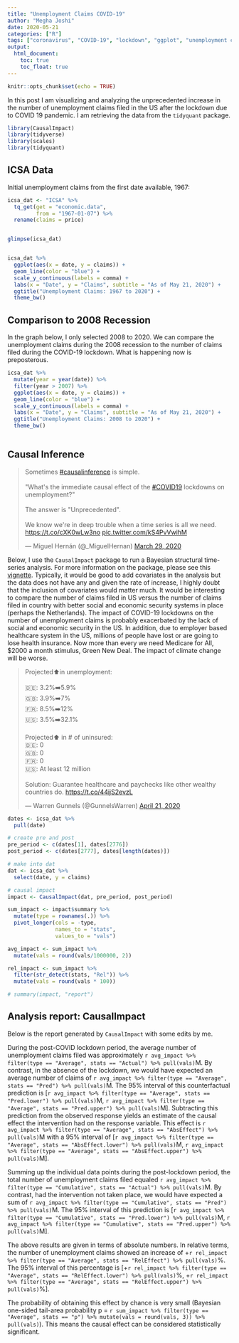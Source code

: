 ```yaml
---
title: "Unemployment Claims COVID-19"
author: "Megha Joshi"
date: 2020-05-21
categories: ["R"]
tags: ["coronavirus", "COVID-19", "lockdown", "ggplot", "unemployment claims", "time-series", "causal"]
output:
  html_document:
    toc: true
    toc_float: true
---
```


```r
knitr::opts_chunk$set(echo = TRUE)
```

In this post I am visualizing and analyzing the unprecedented increase in the number of unemployment claims filed in the US after the lockdown due to COVID 19 pandemic. I am retrieving the data from the `tidyquant` package. 

```r
library(CausalImpact)
library(tidyverse)
library(scales)
library(tidyquant)
```

## ICSA Data

Initial unemployment claims from the first date available, 1967:

```r
icsa_dat <- "ICSA" %>%
  tq_get(get = "economic.data",  
         from = "1967-01-07") %>%
  rename(claims = price)


glimpse(icsa_dat)


icsa_dat %>%
  ggplot(aes(x = date, y = claims)) + 
  geom_line(color = "blue") + 
  scale_y_continuous(labels = comma) +
  labs(x = "Date", y = "Claims", subtitle = "As of May 21, 2020") + 
  ggtitle("Unemployment Claims: 1967 to 2020") +
  theme_bw()
```

## Comparison to 2008 Recession

In the graph below, I only selected 2008 to 2020. We can compare the unemployment claims during the 2008 recession to the number of claims filed during the COVID-19 lockdown. What is happening now is preposterous.

```r
icsa_dat %>%
  mutate(year = year(date)) %>%
  filter(year > 2007) %>%
  ggplot(aes(x = date, y = claims)) + 
  geom_line(color = "blue") + 
  scale_y_continuous(labels = comma) +
  labs(x = "Date", y = "Claims", subtitle = "As of May 21, 2020") + 
  ggtitle("Unemployment Claims: 2008 to 2020") +
  theme_bw()
  
```


## Causal Inference

<blockquote class="twitter-tweet"><p lang="en" dir="ltr">Sometimes <a href="https://twitter.com/hashtag/causalinference?src=hash&amp;ref_src=twsrc%5Etfw">#causalinference</a> is simple.<br><br>&quot;What&#39;s the immediate causal effect of the <a href="https://twitter.com/hashtag/COVID19?src=hash&amp;ref_src=twsrc%5Etfw">#COVID19</a> lockdowns on unemployment?&quot;<br><br>The answer is &quot;Unprecedented&quot;. <br><br>We know we&#39;re in deep trouble when a time series is all we need. <a href="https://t.co/cXK0wLw3no">https://t.co/cXK0wLw3no</a> <a href="https://t.co/kS4PvVwihM">pic.twitter.com/kS4PvVwihM</a></p>&mdash; Miguel Hernán (@_MiguelHernan) <a href="https://twitter.com/_MiguelHernan/status/1244215937978576898?ref_src=twsrc%5Etfw">March 29, 2020</a></blockquote> <script async src="https://platform.twitter.com/widgets.js" charset="utf-8"></script> 


Below, I use the `CausalImpact` package to run a Bayesian structural time-series analysis. For more information on the package, please see this [vignette](https://cran.r-project.org/web/packages/CausalImpact/vignettes/CausalImpact.html). Typically, it would be good to add covariates in the analysis but the data does not have any and given the rate of increase, I highly doubt that the inclusion of covariates would matter much. It would be interesting to compare the number of claims filed in US versus the number of claims filed in country with better social and economic security systems in place (perhaps the Netherlands). The impact of COVID-19 lockdowns on the number of unemployment claims is probably exacerbated by the lack of social and economic security in the US. In addition, due to employer based healthcare system in the US, millions of people have lost or are going to lose health insurance. Now more than every we need Medicare for All, $2000 a month stimulus, Green New Deal. The impact of climate change will be worse. 

<blockquote class="twitter-tweet"><p lang="en" dir="ltr">Projected⬆️in unemployment:<br><br>🇩🇪: 3.2%➡️5.9%<br>🇬🇧: 3.9%➡️7%<br>🇫🇷: 8.5%➡️12%<br>🇺🇸: 3.5%➡️32.1%<br><br>Projected⬆️ in # of uninsured:<br>🇩🇪: 0<br>🇬🇧: 0<br>🇫🇷: 0<br>🇺🇸: At least 12 million<br><br>Solution: Guarantee healthcare and paychecks like other wealthy countries do. <a href="https://t.co/44ijS2evzL">https://t.co/44ijS2evzL</a></p>&mdash; Warren Gunnels (@GunnelsWarren) <a href="https://twitter.com/GunnelsWarren/status/1252607696303513605?ref_src=twsrc%5Etfw">April 21, 2020</a></blockquote> <script async src="https://platform.twitter.com/widgets.js" charset="utf-8"></script> 

```r
dates <- icsa_dat %>% 
  pull(date)

# create pre and post
pre_period <- c(dates[1], dates[2776])
post_period <- c(dates[2777], dates[length(dates)])

# make into dat
dat <- icsa_dat %>%
  select(date, y = claims)

# causal impact
impact <- CausalImpact(dat, pre_period, post_period)

sum_impact <- impact$summary %>%
  mutate(type = rownames(.)) %>%
  pivot_longer(cols = -type, 
               names_to = "stats",
               values_to = "vals") 

avg_impact <- sum_impact %>%
  mutate(vals = round(vals/1000000, 2))

rel_impact <- sum_impact %>%
  filter(str_detect(stats, "Rel")) %>%
  mutate(vals = round(vals * 100))

# summary(impact, "report")  
```

## Analysis report: CausalImpact

Below is the report generated by `CausalImpact` with some edits by me. 

During the post-COVID lockdown period, the average number of unemployment claims filed was approximately `r avg_impact %>% filter(type == "Average", stats == "Actual") %>% pull(vals)`M. By contrast, in the absence of the lockdown, we would have expected an average number of claims of `r avg_impact %>% filter(type == "Average", stats == "Pred") %>% pull(vals)`M. The 95% interval of this counterfactual prediction is [`r avg_impact %>% filter(type == "Average", stats == "Pred.lower") %>% pull(vals)`M, `r avg_impact %>% filter(type == "Average", stats == "Pred.upper") %>% pull(vals)`M]. Subtracting this prediction from the observed response yields an estimate of the causal effect the intervention had on the response variable. This effect is `r avg_impact %>% filter(type == "Average", stats == "AbsEffect") %>% pull(vals)`M with a 95% interval of [`r avg_impact %>% filter(type == "Average", stats == "AbsEffect.lower") %>% pull(vals)`M, `r avg_impact %>% filter(type == "Average", stats == "AbsEffect.upper") %>% pull(vals)`M]. 

Summing up the individual data points during the post-lockdown period, the total number of unemployment claims filed equaled `r avg_impact %>% filter(type == "Cumulative", stats == "Actual") %>% pull(vals)`M. By contrast, had the intervention not taken place, we would have expected a sum of `r avg_impact %>% filter(type == "Cumulative", stats == "Pred") %>% pull(vals)`M. The 95% interval of this prediction is [`r avg_impact %>% filter(type == "Cumulative", stats == "Pred.lower") %>% pull(vals)`M, `r avg_impact %>% filter(type == "Cumulative", stats == "Pred.upper") %>% pull(vals)`M].

The above results are given in terms of absolute numbers. In relative terms, the number of unemployment claims showed an increase of +`r rel_impact %>% filter(type == "Average", stats == "RelEffect") %>% pull(vals)`%. The 95% interval of this percentage is [+`r rel_impact %>% filter(type == "Average", stats == "RelEffect.lower") %>% pull(vals)`%, +`r rel_impact %>% filter(type == "Average", stats == "RelEffect.upper") %>% pull(vals)`%].

The probability of obtaining this effect by chance is very small (Bayesian one-sided tail-area probability p = `r sum_impact %>% filter(type == "Average", stats == "p") %>% mutate(vals = round(vals, 3)) %>% pull(vals)`). This means the causal effect can be considered statistically significant.


